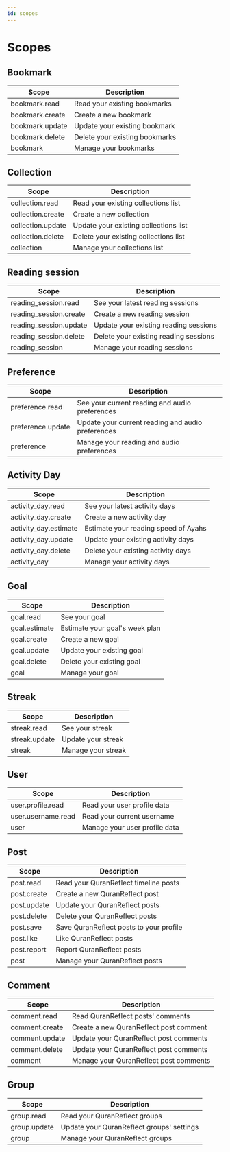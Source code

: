```yaml
---
id: scopes
---
```


# Scopes

## Bookmark

| Scope           | Description                    |
| --------------- | ------------------------------ |
| bookmark.read   | Read your existing bookmarks   |
| bookmark.create | Create a new bookmark          |
| bookmark.update | Update your existing bookmark  |
| bookmark.delete | Delete your existing bookmarks |
| bookmark        | Manage your bookmarks          |

## Collection

| Scope             | Description                           |
| ----------------- | ------------------------------------- |
| collection.read   | Read your existing collections list   |
| collection.create | Create a new collection               |
| collection.update | Update your existing collections list |
| collection.delete | Delete your existing collections list |
| collection        | Manage your collections list          |

## Reading session

| Scope                  | Description                           |
| ---------------------- | ------------------------------------- |
| reading_session.read   | See your latest reading sessions      |
| reading_session.create | Create a new reading session          |
| reading_session.update | Update your existing reading sessions |
| reading_session.delete | Delete your existing reading sessions |
| reading_session        | Manage your reading sessions          |

## Preference

| Scope             | Description                                       |
| ----------------- | ------------------------------------------------- |
| preference.read   | See your current reading and audio preferences    |
| preference.update | Update your current reading and audio preferences |
| preference        | Manage your reading and audio preferences         |

## Activity Day

| Scope                 | Description                          |
| --------------------- | ------------------------------------ |
| activity_day.read     | See your latest activity days        |
| activity_day.create   | Create a new activity day            |
| activity_day.estimate | Estimate your reading speed of Ayahs |
| activity_day.update   | Update your existing activity days   |
| activity_day.delete   | Delete your existing activity days   |
| activity_day          | Manage your activity days            |

## Goal

| Scope         | Description                    |
| ------------- | ------------------------------ |
| goal.read     | See your goal                  |
| goal.estimate | Estimate your goal's week plan |
| goal.create   | Create a new goal              |
| goal.update   | Update your existing goal      |
| goal.delete   | Delete your existing goal      |
| goal          | Manage your goal               |

## Streak

| Scope         | Description        |
| ------------- | ------------------ |
| streak.read   | See your streak    |
| streak.update | Update your streak |
| streak        | Manage your streak |

## User

| Scope              | Description                   |
| ------------------ | ----------------------------- |
| user.profile.read  | Read your user profile data   |
| user.username.read | Read your current username    |
| user               | Manage your user profile data |

## Post

| Scope       | Description                             |
| ----------- | --------------------------------------- |
| post.read   | Read your QuranReflect timeline posts   |
| post.create | Create a new QuranReflect post          |
| post.update | Update your QuranReflect posts          |
| post.delete | Delete your QuranReflect posts          |
| post.save   | Save QuranReflect posts to your profile |
| post.like   | Like QuranReflect posts                 |
| post.report | Report QuranReflect posts               |
| post        | Manage your QuranReflect posts          |

## Comment

| Scope          | Description                            |
| -------------- | -------------------------------------- |
| comment.read   | Read QuranReflect posts' comments      |
| comment.create | Create a new QuranReflect post comment |
| comment.update | Update your QuranReflect post comments |
| comment.delete | Update your QuranReflect post comments |
| comment        | Manage your QuranReflect post comments |

## Group

| Scope        | Description                               |
| ------------ | ----------------------------------------- |
| group.read   | Read your QuranReflect groups             |
| group.update | Update your QuranReflect groups' settings |
| group        | Manage your QuranReflect groups           |
